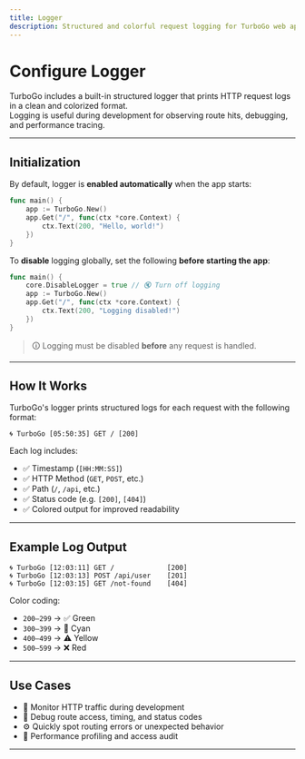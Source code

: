 ```yaml
---
title: Logger
description: Structured and colorful request logging for TurboGo web apps.
---
```


# Configure Logger

TurboGo includes a built-in structured logger that prints HTTP request logs in a clean and colorized format.  
Logging is useful during development for observing route hits, debugging, and performance tracing.

---

## Initialization

By default, logger is **enabled automatically** when the app starts:

```go
func main() {
	app := TurboGo.New()
	app.Get("/", func(ctx *core.Context) {
		ctx.Text(200, "Hello, world!")
	})
}
````

To **disable** logging globally, set the following **before starting the app**:

```go
func main() {
	core.DisableLogger = true // 🔇 Turn off logging
	app := TurboGo.New()
	app.Get("/", func(ctx *core.Context) {
		ctx.Text(200, "Logging disabled!")
	})
}
```

> 🛈 Logging must be disabled **before** any request is handled.

---

## How It Works

TurboGo's logger prints structured logs for each request with the following format:

```log
🌀 TurboGo [05:50:35] GET / [200]
```

Each log includes:

* ✅ Timestamp (`[HH:MM:SS]`)
* ✅ HTTP Method (`GET`, `POST`, etc.)
* ✅ Path (`/`, `/api`, etc.)
* ✅ Status code (e.g. `[200]`, `[404]`)
* ✅ Colored output for improved readability

---

## Example Log Output

```
🌀 TurboGo [12:03:11] GET /             [200]
🌀 TurboGo [12:03:13] POST /api/user    [201]
🌀 TurboGo [12:03:15] GET /not-found    [404]
```

Color coding:

* `200–299` → ✅ Green
* `300–399` → 📘 Cyan
* `400–499` → ⚠️ Yellow
* `500–599` → ❌ Red

---

## Use Cases

* 👀 Monitor HTTP traffic during development
* 🐞 Debug route access, timing, and status codes
* ⚙️ Quickly spot routing errors or unexpected behavior
* 🧪 Performance profiling and access audit

---